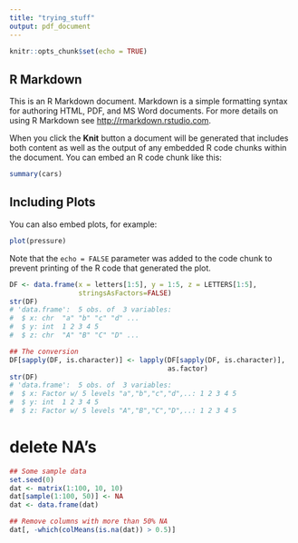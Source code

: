 ```yaml
---
title: "trying_stuff"
output: pdf_document
---
```


```r
knitr::opts_chunk$set(echo = TRUE)
```

## R Markdown

This is an R Markdown document. Markdown is a simple formatting syntax for authoring HTML, PDF, and MS Word documents. For more details on using R Markdown see <http://rmarkdown.rstudio.com>.

When you click the **Knit** button a document will be generated that includes both content as well as the output of any embedded R code chunks within the document. You can embed an R code chunk like this:

```r
summary(cars)
```

## Including Plots

You can also embed plots, for example:

```r
plot(pressure)
```

Note that the `echo = FALSE` parameter was added to the code chunk to prevent printing of the R code that generated the plot.

```r
DF <- data.frame(x = letters[1:5], y = 1:5, z = LETTERS[1:5], 
                 stringsAsFactors=FALSE)
str(DF)
# 'data.frame':  5 obs. of  3 variables:
#  $ x: chr  "a" "b" "c" "d" ...
#  $ y: int  1 2 3 4 5
#  $ z: chr  "A" "B" "C" "D" ...

## The conversion
DF[sapply(DF, is.character)] <- lapply(DF[sapply(DF, is.character)], 
                                       as.factor)
str(DF)
# 'data.frame':  5 obs. of  3 variables:
#  $ x: Factor w/ 5 levels "a","b","c","d",..: 1 2 3 4 5
#  $ y: int  1 2 3 4 5
#  $ z: Factor w/ 5 levels "A","B","C","D",..: 1 2 3 4 5
```


# delete NA's

```r
## Some sample data
set.seed(0)
dat <- matrix(1:100, 10, 10)
dat[sample(1:100, 50)] <- NA
dat <- data.frame(dat)

## Remove columns with more than 50% NA
dat[, -which(colMeans(is.na(dat)) > 0.5)]
```

